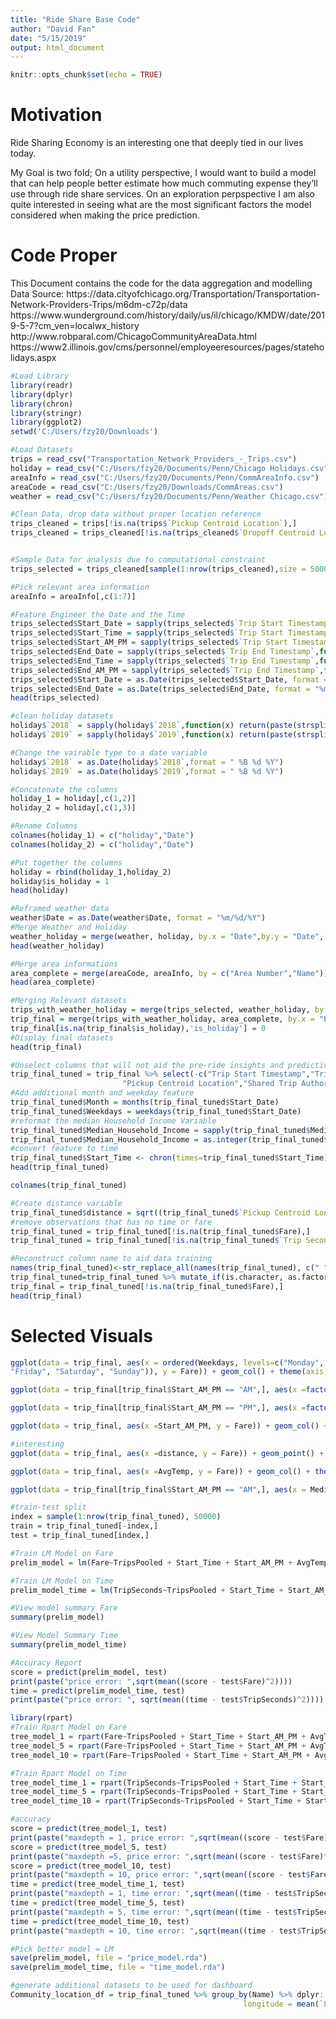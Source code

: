 ---
title: "Ride Share Base Code"
author: "David Fan"
date: "5/15/2019"
output: html_document
---

```{r setup, include=FALSE}
knitr::opts_chunk$set(echo = TRUE)
```

# Motivation

Ride Sharing Economy is an interesting one that deeply tied in our lives today.

My Goal is two fold; On a utility perspective, I would want to build a model that can help people better estimate how much commuting expense they'll use through ride share services. On an exploration perpspective I am also quite interested in seeing what are the most significant factors the model considered when making the price prediction.

# Code Proper

This Document contains the code for the data aggregation and modelling
Data Source:
https://data.cityofchicago.org/Transportation/Transportation-Network-Providers-Trips/m6dm-c72p/data
https://www.wunderground.com/history/daily/us/il/chicago/KMDW/date/2019-5-7?cm_ven=localwx_history
http://www.robparal.com/ChicagoCommunityAreaData.html
https://www2.illinois.gov/cms/personnel/employeeresources/pages/stateholidays.aspx

```{r results='hide', message=FALSE, warning=FALSE}
#Load Library
library(readr)
library(dplyr)
library(chron)
library(stringr)
library(ggplot2)
setwd('C:/Users/fzy20/Downloads')

#Load Datasets
trips = read_csv("Transportation_Network_Providers_-_Trips.csv")
holiday = read_csv("C:/Users/fzy20/Documents/Penn/Chicago Holidays.csv")
areaInfo = read_csv("C:/Users/fzy20/Documents/Penn/CommAreaInfo.csv")
areaCode = read_csv("C:/Users/fzy20/Downloads/CommAreas.csv")
weather = read_csv("C:/Users/fzy20/Documents/Penn/Weather Chicago.csv")

#Clean Data, drop data without proper location reference
trips_cleaned = trips[!is.na(trips$`Pickup Centroid Location`),]
trips_cleaned = trips_cleaned[!is.na(trips_cleaned$`Dropoff Centroid Location`),]


#Sample Data for analysis due to computational constraint
trips_selected = trips_cleaned[sample(1:nrow(trips_cleaned),size = 500000),]

#Pick relevant area information
areaInfo = areaInfo[,c(1:7)]

#Feature Engineer the Date and the Time
trips_selected$Start_Date = sapply(trips_selected$`Trip Start Timestamp`,function(x) return(strsplit(x, " ")[[1]][1]))
trips_selected$Start_Time = sapply(trips_selected$`Trip Start Timestamp`,function(x) return(strsplit(x, " ")[[1]][2]))
trips_selected$Start_AM_PM = sapply(trips_selected$`Trip Start Timestamp`,function(x) return(strsplit(x, " ")[[1]][3]))
trips_selected$End_Date = sapply(trips_selected$`Trip End Timestamp`,function(x) return(strsplit(x, " ")[[1]][1]))
trips_selected$End_Time = sapply(trips_selected$`Trip End Timestamp`,function(x) return(strsplit(x, " ")[[1]][2]))
trips_selected$End_AM_PM = sapply(trips_selected$`Trip End Timestamp`,function(x) return(strsplit(x, " ")[[1]][3]))
trips_selected$Start_Date = as.Date(trips_selected$Start_Date, format = "%m/%d/%Y")
trips_selected$End_Date = as.Date(trips_selected$End_Date, format = "%m/%d/%Y")
head(trips_selected)
```

```{r message=FALSE}
#clean holiday datasets
holiday$`2018` = sapply(holiday$`2018`,function(x) return(paste(strsplit(x, ",")[[1]][2]," 2018")))
holiday$`2019` = sapply(holiday$`2019`,function(x) return(paste(strsplit(x, ",")[[1]][2]," 2019")))

#Change the vairable type to a date variable
holiday$`2018` = as.Date(holiday$`2018`,format = " %B %d %Y")
holiday$`2019` = as.Date(holiday$`2019`,format = " %B %d %Y")

#Concatenate the columns
holiday_1 = holiday[,c(1,2)]
holiday_2 = holiday[,c(1,3)]

#Rename Columns
colnames(holiday_1) = c("holiday","Date")
colnames(holiday_2) = c("holiday","Date")

#Put together the columns
holiday = rbind(holiday_1,holiday_2)
holiday$is_holiday = 1
head(holiday)
```

```{r}
#Reframed weather data
weather$Date = as.Date(weather$Date, format = "%m/%d/%Y")
#Merge Weather and Holiday
weather_holiday = merge(weather, holiday, by.x = "Date",by.y = "Date", all.x = TRUE)
head(weather_holiday)
```

```{r}
#Merge area informations
area_complete = merge(areaCode, areaInfo, by = c("Area Number","Name"))
head(area_complete)
```

```{r}
#Merging Relevant datasets
trips_with_weather_holiday = merge(trips_selected, weather_holiday, by.x = 'Start_Date', by.y = 'Date', all.x = TRUE)
trip_final = merge(trips_with_weather_holiday, area_complete, by.x = "Pickup Community Area", by.y = "Area Number")
trip_final[is.na(trip_final$is_holiday),'is_holiday'] = 0
#Display final datasets
head(trip_final)
```

```{r}
#Unselect columns that will not aid the pre-ride insights and predictive model
trip_final_tuned = trip_final %>% select(-c("Trip Start Timestamp","Trip End Timestamp","Dropoff Centroid Location",
                         "Pickup Centroid Location","Shared Trip Authorized","Trip ID", "Pickup Census Tract", "Dropoff Census Tract"))
#Add additional month and weekday feature
trip_final_tuned$Month = months(trip_final_tuned$Start_Date)
trip_final_tuned$Weekdays = weekdays(trip_final_tuned$Start_Date)
#reformat the median Household Income Variable
trip_final_tuned$Median_Household_Income = sapply(trip_final_tuned$Median_Household_Income, function(x) gsub("\\$|,","",x))
trip_final_tuned$Median_Household_Income = as.integer(trip_final_tuned$Median_Household_Income)
#convert feature to time
trip_final_tuned$Start_Time <- chron(times=trip_final_tuned$Start_Time)
head(trip_final_tuned)
```

```{r}
colnames(trip_final_tuned)
```

```{r}
#Create distance variable
trip_final_tuned$distance = sqrt((trip_final_tuned$`Pickup Centroid Longitude`- trip_final_tuned$`Dropoff Centroid Longitude`)^2 + (trip_final_tuned$`Pickup Centroid Latitude`- trip_final_tuned$`Dropoff Centroid Latitude`)^2)
#remove observations that has no time or fare
trip_final_tuned = trip_final_tuned[!is.na(trip_final_tuned$Fare),]
trip_final_tuned = trip_final_tuned[!is.na(trip_final_tuned$`Trip Seconds`),]

#Reconstruct column name to aid data training
names(trip_final_tuned)<-str_replace_all(names(trip_final_tuned), c(" " = "" , "," = "","-" = "_" ))
trip_final_tuned=trip_final_tuned %>% mutate_if(is.character, as.factor)
trip_final = trip_final_tuned[!is.na(trip_final_tuned$Fare),]
head(trip_final)
```
# Selected Visuals
```{r message = FALSE}
ggplot(data = trip_final, aes(x = ordered(Weekdays, levels=c("Monday", "Tuesday", "Wednesday", "Thursday", 
"Friday", "Saturday", "Sunday")), y = Fare)) + geom_col() + theme(axis.text.x = element_text(angle = 90, hjust = 1))
```


```{r message = FALSE}
ggplot(data = trip_final[trip_final$Start_AM_PM == "AM",], aes(x =factor(Start_Time), y = Fare)) + geom_col() + theme(axis.text.x = element_text(angle = 90, hjust = 1))
```
```{r}
ggplot(data = trip_final[trip_final$Start_AM_PM == "PM",], aes(x =factor(Start_Time), y = Fare)) + geom_col() + theme(axis.text.x = element_text(angle = 90, hjust = 1))
```

```{r}
ggplot(data = trip_final, aes(x =Start_AM_PM, y = Fare)) + geom_col() + theme(axis.text.x = element_text(angle = 90, hjust = 1))
```
```{r}
#interesting
ggplot(data = trip_final, aes(x =distance, y = Fare)) + geom_point() + theme(axis.text.x = element_text(angle = 90, hjust = 1)) + geom_smooth(method = "lm")
```
```{r}
ggplot(data = trip_final, aes(x =AvgTemp, y = Fare)) + geom_col() + theme(axis.text.x = element_text(angle = 90, hjust = 1))
```

```{r}
ggplot(data = trip_final[trip_final$Start_AM_PM == "AM",], aes(x = Median_Household_Income, y = Fare)) + geom_point() + theme(axis.text.x = element_text(angle = 90, hjust = 1))+ geom_smooth(method = "lm")
```

```{r}
#train-test split
index = sample(1:nrow(trip_final_tuned), 50000)
train = trip_final_tuned[-index,]
test = trip_final_tuned[index,]
```

```{r}
#Train LM Model on Fare
prelim_model = lm(Fare~TripsPooled + Start_Time + Start_AM_PM + AvgTemp + MaxWindSpeed + MaxHumidity + AvgPrecipation + is_holiday + Population + Median_Household_Income + Pop_Below_Poverty + Owner_Occupied + Renter_Occupied_House + distance + Weekdays, data = train)
```

```{r}
#Train LM Model on Time
prelim_model_time = lm(TripSeconds~TripsPooled + Start_Time + Start_AM_PM + AvgTemp + MaxWindSpeed + MaxHumidity + AvgPrecipation + is_holiday + Population + Median_Household_Income + Pop_Below_Poverty + Owner_Occupied + Renter_Occupied_House + distance + Weekdays, data = train)
```


```{r}
#View model summary Fare
summary(prelim_model)
```

```{r}
#View Model Summary Time
summary(prelim_model_time)
```

```{r}
#Accuracy Report
score = predict(prelim_model, test)
print(paste("price error: ",sqrt(mean((score - test$Fare)^2))))
time = predict(prelim_model_time, test)
print(paste("price error: ", sqrt(mean((time - test$TripSeconds)^2))))
```

```{r}
library(rpart)
#Train Rpart Model on Fare
tree_model_1 = rpart(Fare~TripsPooled + Start_Time + Start_AM_PM + AvgTemp + MaxWindSpeed + MaxHumidity + AvgPrecipation + is_holiday + Population + Median_Household_Income + Pop_Below_Poverty + Owner_Occupied + Renter_Occupied_House + distance + Weekdays + Month, data = train,control =list(maxdepth = 1))
tree_model_5 = rpart(Fare~TripsPooled + Start_Time + Start_AM_PM + AvgTemp + MaxWindSpeed + MaxHumidity + AvgPrecipation + is_holiday + Population + Median_Household_Income + Pop_Below_Poverty + Owner_Occupied + Renter_Occupied_House + distance + Weekdays + Month, data = train,control =list(maxdepth = 5))
tree_model_10 = rpart(Fare~TripsPooled + Start_Time + Start_AM_PM + AvgTemp + MaxWindSpeed + MaxHumidity + AvgPrecipation + is_holiday + Population + Median_Household_Income + Pop_Below_Poverty + Owner_Occupied + Renter_Occupied_House + distance + Weekdays + Month, data = train,control =list(maxdepth = 10))
```

```{r}
#Train Rpart Model on Time
tree_model_time_1 = rpart(TripSeconds~TripsPooled + Start_Time + Start_AM_PM + AvgTemp + MaxWindSpeed + MaxHumidity + AvgPrecipation + is_holiday + Population + Median_Household_Income + Pop_Below_Poverty + Owner_Occupied + Renter_Occupied_House + distance + Weekdays + Month, data = train,control =list(maxdepth = 1))
tree_model_time_5 = rpart(TripSeconds~TripsPooled + Start_Time + Start_AM_PM + AvgTemp + MaxWindSpeed + MaxHumidity + AvgPrecipation + is_holiday + Population + Median_Household_Income + Pop_Below_Poverty + Owner_Occupied + Renter_Occupied_House + distance + Weekdays + Month, data = train,control =list(maxdepth = 5))
tree_model_time_10 = rpart(TripSeconds~TripsPooled + Start_Time + Start_AM_PM + AvgTemp + MaxWindSpeed + MaxHumidity + AvgPrecipation + is_holiday + Population + Median_Household_Income + Pop_Below_Poverty + Owner_Occupied + Renter_Occupied_House + distance + Weekdays + Month, data = train,control =list(maxdepth = 10))
```

```{r}
#accuracy
score = predict(tree_model_1, test)
print(paste("maxdepth = 1, price error: ",sqrt(mean((score - test$Fare)^2))))
score = predict(tree_model_5, test)
print(paste("maxdepth =5, price error: ",sqrt(mean((score - test$Fare)^2))))
score = predict(tree_model_10, test)
print(paste("maxdepth = 10, price error: ",sqrt(mean((score - test$Fare)^2))))
time = predict(tree_model_time_1, test)
print(paste("maxdepth = 1, time error: ",sqrt(mean((time - test$TripSeconds)^2))))
time = predict(tree_model_time_5, test)
print(paste("maxdepth = 5, time error: ",sqrt(mean((time - test$TripSeconds)^2))))
time = predict(tree_model_time_10, test)
print(paste("maxdepth = 10, time error: ",sqrt(mean((time - test$TripSeconds)^2))))
```

```{r}
#Pick better model = LM
save(prelim_model, file = "price_model.rda")
save(prelim_model_time, file = "time_model.rda")
```

```{r}
#generate additional datasets to be used for dashboard
Community_location_df = trip_final_tuned %>% group_by(Name) %>% dplyr::summarize(Area_num = mean(`PickupCommunityArea`),latitude = mean(`PickupCentroidLatitude`),
                                                    longitude = mean(`PickupCentroidLongitude`))
```

